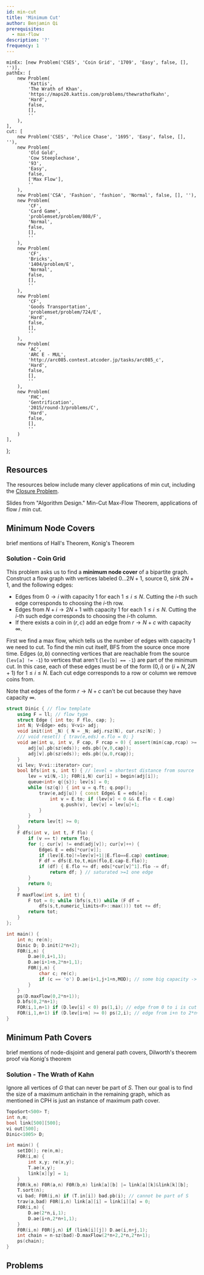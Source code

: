 ```yaml
---
id: min-cut
title: 'Minimum Cut'
author: Benjamin Qi
prerequisites:
  - max-flow
description: '?'
frequency: 1
---
```


	minEx: [new Problem('CSES', 'Coin Grid', '1709', 'Easy', false, [], '')],
	pathEx: [
		new Problem(
			'Kattis',
			'The Wrath of Khan',
			'https://maps20.kattis.com/problems/thewrathofkahn',
			'Hard',
			false,
			[],
			''
		),
	],
	cut: [
		new Problem('CSES', 'Police Chase', '1695', 'Easy', false, [], ''),
		new Problem(
			'Old Gold',
			'Cow Steeplechase',
			'93',
			'Easy',
			false,
			['Max Flow'],
			''
		),
		new Problem('CSA', 'Fashion', 'fashion', 'Normal', false, [], ''),
		new Problem(
			'CF',
			'Card Game',
			'problemset/problem/808/F',
			'Normal',
			false,
			[],
			''
		),
		new Problem(
			'CF',
			'Bricks',
			'1404/problem/E',
			'Normal',
			false,
			[],
			''
		),
		new Problem(
			'CF',
			'Goods Transportation',
			'problemset/problem/724/E',
			'Hard',
			false,
			[],
			''
		),
		new Problem(
			'AC',
			'ARC E - MUL',
			'http://arc085.contest.atcoder.jp/tasks/arc085_c',
			'Hard',
			false,
			[],
			''
		),
		new Problem(
			'FHC',
			'Gentrification',
			'2015/round-3/problems/C',
			'Hard',
			false,
			[],
			''
		)
	],
};

## Resources

The resources below include many clever applications of min cut, including the [Closure Problem](https://en.wikipedia.org/wiki/Closure_problem).

<Resources>
	<Resource
		source="CPC"
		title="10 - Network Flow"
		url="10_graphs_3_network_flow" starred
	>
		Slides from "Algorithm Design." Min-Cut Max-Flow Theorem, applications of flow / min cut.
	</Resource>
</Resources>

## Minimum Node Covers

<FocusProblem problem={problems.minEx[0]} />

<Resources>
	<Resource source="CPH" title="20.3 - Maximum Matchings" starred>
		brief mentions of Hall's Theorem, Konig's Theorem
	</Resource>
</Resources>

### Solution - Coin Grid

This problem asks us to find a **minimum node cover** of a bipartite graph. Construct a flow graph with vertices labeled $0\ldots 2N+1$, source $0$, sink $2N+1$, and the following edges:

 - Edges from $0\to i$ with capacity $1$ for each $1\le i\le N$. Cutting the $i$-th such edge corresponds to choosing the $i$-th row.
 - Edges from $N+i\to 2N+1$ with capacity $1$ for each $1\le i\le N$. Cutting the $i$-th such edge corresponds to choosing the $i$-th column.
 - If there exists a coin in $(r,c)$ add an edge from $r\to N+c$ with capacity $\infty$.

First we find a max flow, which tells us the number of edges with capacity 1 we need to cut. To find the min cut itself, BFS from the source once more time. Edges $(a,b)$ connecting vertices that are reachable from the source (`lev[a] != -1`) to vertices that aren't (`lev[b] == -1`) are part of the minimum cut. In this case, each of these edges must be of the form $(0,i)$ or $(i+N,2N+1)$ for $1\le i\le N$. Each cut edge corresponds to a row or column we remove coins from. 

Note that edges of the form $r\to N+c$ can't be cut because they have capacity $\infty$.

```cpp
struct Dinic { // flow template
	using F = ll; // flow type
	struct Edge { int to; F flo, cap; };
	int N; V<Edge> eds; V<vi> adj;
	void init(int _N) { N = _N; adj.rsz(N), cur.rsz(N); }
	/// void reset() { trav(e,eds) e.flo = 0; }
	void ae(int u, int v, F cap, F rcap = 0) { assert(min(cap,rcap) >= 0); 
		adj[u].pb(sz(eds)); eds.pb({v,0,cap});
		adj[v].pb(sz(eds)); eds.pb({u,0,rcap});
	}
	vi lev; V<vi::iterator> cur;
	bool bfs(int s, int t) { // level = shortest distance from source
		lev = vi(N,-1); F0R(i,N) cur[i] = begin(adj[i]);
		queue<int> q({s}); lev[s] = 0; 
		while (sz(q)) { int u = q.ft; q.pop();
			trav(e,adj[u]) { const Edge& E = eds[e];
				int v = E.to; if (lev[v] < 0 && E.flo < E.cap) 
					q.push(v), lev[v] = lev[u]+1;
			}
		}
		return lev[t] >= 0;
	}
	F dfs(int v, int t, F flo) {
		if (v == t) return flo;
		for (; cur[v] != end(adj[v]); cur[v]++) {
			Edge& E = eds[*cur[v]];
			if (lev[E.to]!=lev[v]+1||E.flo==E.cap) continue;
			F df = dfs(E.to,t,min(flo,E.cap-E.flo));
			if (df) { E.flo += df; eds[*cur[v]^1].flo -= df;
				return df; } // saturated >=1 one edge
		}
		return 0;
	}
	F maxFlow(int s, int t) {
		F tot = 0; while (bfs(s,t)) while (F df = 
			dfs(s,t,numeric_limits<F>::max())) tot += df;
		return tot;
	}
};

int main() {
	int n; re(n); 
	Dinic D; D.init(2*n+2);
	F0R(i,n) {
		D.ae(0,i+1,1);
		D.ae(i+1+n,2*n+1,1);
		F0R(j,n) {
			char c; re(c);
			if (c == 'o') D.ae(i+1,j+1+n,MOD); // some big capacity -> not cut
		}
	}
	ps(D.maxFlow(0,2*n+1));
	D.bfs(0,2*n+1);
	FOR(i,1,n+1) if (D.lev[i] < 0) ps(1,i); // edge from 0 to i is cut
	FOR(i,1,n+1) if (D.lev[i+n] >= 0) ps(2,i); // edge from i+n to 2*n+1 is cut
}
```

## Minimum Path Covers

<FocusProblem problem={problems.pathEx[0]} />

<Resources>
	<Resource source="CPH" title="20.4 - Path Covers" starred>brief mentions of node-disjoint and general path covers, Dilworth's theorem</Resource>
	<Resource
		source="Wikipedia"
		title="Dilworth's Theorem"
		url="https://en.wikipedia.org/wiki/Dilworth%27s_theorem#Proof_via_K%C5%91nig's_theorem"
	>proof via Konig's theorem</Resource>
</Resources>

### Solution - The Wrath of Kahn

Ignore all vertices of $G$ that can never be part of $S$. Then our goal is to find the size of a maximum antichain in the remaining graph, which as mentioned in CPH is just an instance of maximum path cover.


```cpp
TopoSort<500> T;
int n,m;
bool link[500][500];
vi out[500];
Dinic<1005> D;

int main() {
    setIO(); re(n,m);
    F0R(i,m) {
        int x,y; re(x,y);
        T.ae(x,y);
        link[x][y] = 1;
    }
    F0R(k,n) F0R(a,n) F0R(b,n) link[a][b] |= link[a][k]&link[k][b];
    T.sort(n);
    vi bad; F0R(i,n) if (T.in[i]) bad.pb(i); // cannot be part of S
    trav(a,bad) F0R(i,n) link[a][i] = link[i][a] = 0;
    F0R(i,n) {
        D.ae(2*n,i,1);
        D.ae(i+n,2*n+1,1);
    }
    F0R(i,n) F0R(j,n) if (link[i][j]) D.ae(i,n+j,1);
    int chain = n-sz(bad)-D.maxFlow(2*n+2,2*n,2*n+1);
    ps(chain);
}
```

## Problems

<Problems problems={problems.cut} />
